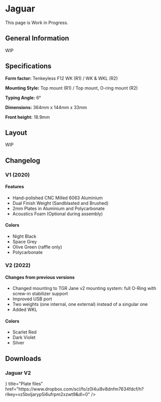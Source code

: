 
# Jaguar

<Callout>
    This page is Work in Progress.
</Callout>

## General Information
WIP

## Specifications
**Form factor:** Tenkeyless F12 WK (R1) / WK & WKL (R2)

**Mounting Style:** Top mount (R1) / Top mount, O-ring mount (R2)

**Typing Angle:** 6°

**Dimensions:** 364mm x 144mm x 33mm

**Front height:** 18.9mm

## Layout
WIP

## Changelog
### V1 (2020)
#### Features
- Hand-polished CNC Milled 6063 Aluminium
- Dual Finish Weight (Sandblasted and Brushed)
- 2mm Plates in Aluminium and Polycarbonate
- Acoustics Foam (Optional during assembly)
#### Colors
- Night Black
- Space Grey
- Olive Green (raffle only)
- Polycarbonate

### V2 (2022)
#### Changes from previous versions
- Changed mounting to TGR Jane v2 mounting system: full O-Ring with screw-in stabilizer support
- Improved USB port
- Two weights (one internal, one external) instead of a singular one
- Added WKL
#### Colors
- Scarlet Red
- Dark Violet
- Silver

## Downloads
### Jaguar V2
<Cards>
  <Card
    icon={<BoxIcon />}
    title="Plate files"
    href="https://www.dropbox.com/scl/fo/z0l4ui8v8dnfm7634fdcf/h?rlkey=vz5bxljaryp5i6ufrpm2xzwt9&dl=0"
  />
</Cards>